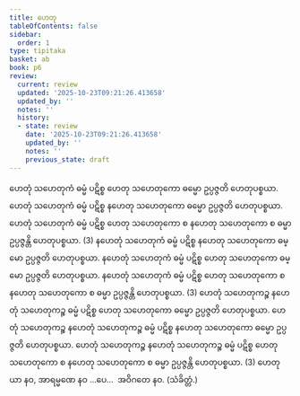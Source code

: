 ```yaml
---
title: ဟေတု
tableOfContents: false
sidebar:
  order: 1
type: tipitaka
basket: ab
book: p6
review:
  current: review
  updated: '2025-10-23T09:21:26.413658'
  updated_by: ''
  notes: ''
  history:
  - state: review
    date: '2025-10-23T09:21:26.413658'
    updated_by: ''
    notes: ''
    previous_state: draft
---
```



<ReviewStatus review={frontmatter.review} showDetails={true} />

<HypothesisAnnotation frontmatter={frontmatter} />

<DynamicBreadcrumb />

<Division number="1" book="p6" e="ch" v="39" p="39">

<Paragraph number="2" book="p6">
ဟေတုံ သဟေတုကံ ဓမ္မံ ပဋိစ္စ ဟေတု သဟေတုကော ဓမ္မော ဥပ္ပဇ္ဇတိ ဟေတုပစ္စယာ. ဟေတုံ သဟေတုကံ ဓမ္မံ ပဋိစ္စ နဟေတု သဟေတုကော ဓမ္မော ဥပ္ပဇ္ဇတိ ဟေတုပစ္စယာ. ဟေတုံ သဟေတုကံ ဓမ္မံ ပဋိစ္စ ဟေတု သဟေတုကော စ နဟေတု သဟေတုကော စ ဓမ္မာ ဥပ္ပဇ္ဇန္တိ ဟေတုပစ္စယာ. (3)
</Paragraph>

</Division>
<Division number="2" book="p6" e="ch" v="39" p="39">

<Paragraph number="3" book="p6">
နဟေတုံ သဟေတုကံ ဓမ္မံ ပဋိစ္စ နဟေတု သဟေတုကော ဓမ္မော ဥပ္ပဇ္ဇတိ ဟေတုပစ္စယာ. နဟေတုံ သဟေတုကံ ဓမ္မံ ပဋိစ္စ ဟေတု သဟေတုကော ဓမ္မော ဥပ္ပဇ္ဇတိ ဟေတုပစ္စယာ. နဟေတုံ သဟေတုကံ ဓမ္မံ ပဋိစ္စ ဟေတု သဟေတုကော စ နဟေတု သဟေတုကော စ ဓမ္မာ ဥပ္ပဇ္ဇန္တိ ဟေတုပစ္စယာ. (3)
</Paragraph>

</Division>
<Division number="3" book="p6" e="ch" v="39" p="39">

<Paragraph number="4" book="p6">
ဟေတုံ သဟေတုကဉ္စ နဟေတုံ သဟေတုကဉ္စ ဓမ္မံ ပဋိစ္စ ဟေတု သဟေတုကော ဓမ္မော ဥပ္ပဇ္ဇတိ ဟေတုပစ္စယာ. ဟေတုံ သဟေတုကဉ္စ နဟေတုံ သဟေတုကဉ္စ ဓမ္မံ ပဋိစ္စ နဟေတု သဟေတုကော ဓမ္မော ဥပ္ပဇ္ဇတိ ဟေတုပစ္စယာ. ဟေတုံ သဟေတုကဉ္စ နဟေတုံ သဟေတုကဉ္စ ဓမ္မံ ပဋိစ္စ ဟေတု သဟေတုကော စ နဟေတု သဟေတုကော စ ဓမ္မာ ဥပ္ပဇ္ဇန္တိ ဟေတုပစ္စယာ. (3)
</Paragraph>

</Division>
<Division number="4" book="p6" e="ch" v="39" p="40">

<Paragraph number="5" book="p6">
ဟေတုယာ နဝ, အာရမ္မဏေ နဝ …ပေ…  အဝိဂတေ နဝ. (သံခိတ္တံ.)
</Paragraph>
</Division>